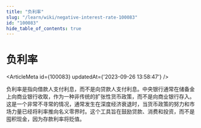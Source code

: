 ```yaml
---
title: "负利率"
slug: "/learn/wiki/negative-interest-rate-100083"
id: "100083"
hide_table_of_contents: true
---
```



# 负利率

<ArticleMeta id={100083} updatedAt={'2023-09-26 13:58:47'} />
<div className='border-solid border-b border-t-0 my-4 border-[var(--ifm-color-gray-300)]' />

负利率是指向借款人支付利息，而不是向贷款人支付利息。中央银行通常在储备金上向商业银行收取，作为一种非传统的扩张性货币政策，而不是向商业银行存入。这是一个非常不寻常的情况，通常发生在深度经济衰退时，当货币政策的努力和市场力量已经将利率推向名义零界时。这个工具旨在鼓励贷款、消费和投资，而不是囤积现金，因为存款利率将贬值。
